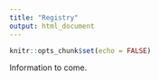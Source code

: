 ```yaml
---
title: "Registry"
output: html_document
---
```


```r
knitr::opts_chunk$set(echo = FALSE)
```

Information to come.
